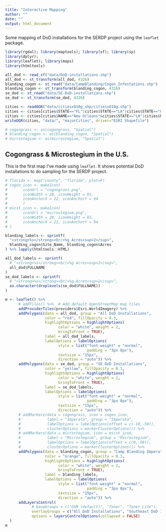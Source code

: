 ```yaml
---
title: "Interactive Mapping"
author: ""
date: ""
output: html_document
---
```


Some mapping of DoD installations for the SERDP project using the `leaflet` package.

```r
library(rgdal); library(maptools); library(sf); library(sp)
library(dplyr); 
library(leaflet); library(maps)
library(htmltools)
```

```r
all_dod <- read_sf("data/DoD-installations.shp")
all_dod <- st_transform(all_dod, 4326)
blanding_cogon <- st_read("data/CampBlanding/Cogon_Infestations.shp")
blanding_cogon <- st_transform(blanding_cogon, 4326)
se_dod <- st_read("data/SE-DoD-installations.shp")
se_dod <- st_transform(se_dod, 4326)

cities <- readOGR("data/citiesx010g_shp/citiesx010g.shp")  
cities <- cities[cities$STATE=="FL"|cities$STATE=="LA"|cities$STATE=="GA"|cities$STATE=="AL"|cities$STATE=="MS"|cities$STATE=="SC",]
cities <- cities[cities$NAME=="New Orleans"&cities$STATE=="LA"|cities$NAME=="Orlando"|cities$NAME=="Atlanta"&cities$STATE=="GA"|cities$NAME=="Birmingham",]
writeOGR(cities, "data/", "majorCities", driver="ESRI Shapefile")

```

```r
# cogongrass <- as(cogongrass, "Spatial")
# blanding_cogon <- as(blanding_cogon, "Spatial")
# microstegium <- as(microstegium, "Spatial")
```

## Cogongrass & Microstegium in the U.S.
This is the first map I've made using `leaflet`. It shows potential DoD installations to do sampling for the SERDP project.
```r
# florida <- map("county", "florida", plot=F)
# cogon_icon <- makeIcon(
#       iconUrl = "cogongrass.png",
#       iconWidth = 28, iconHeight = 65,
#       iconAnchorX = 22, iconAnchorY = 94
#       )
# micst_icon <- makeIcon(
#       iconUrl = "microstegium.png",
#       iconWidth = 28, iconHeight = 65,
#       iconAnchorX = 22, iconAnchorY = 94
# )

blanding_labels <- sprintf(
  "<strong>%s</strong><br/>%g Acres<sup>2</sup>",
  blanding_cogon$Site_Name, blanding_cogon$Acres
) %>% lapply(htmltools::HTML)

all_dod_labels <- sprintf(
  # "<strong>%s</strong><br/>%g Acres<sup>2</sup>",
  all_dod$FULLNAME
)
se_dod_labels <- sprintf(
  # "<strong>%s</strong><br/>%g Acres<sup>2</sup>",
  as.character(droplevels(se_dod$FULLNAME))
)

m <- leaflet() %>%
      # addTiles() %>%  # Add default OpenStreetMap map tiles
      addProviderTiles(providers$Esri.WorldImagery) %>% 
      addPolygons(data = all_dod, group = "All DoD Installations",
                  color = "red", fillOpacity = 0.3,
                  highlightOptions = highlightOptions(
                        color = "white", weight = 2,
                        bringToFront = TRUE),
                  label = all_dod_labels,
                  labelOptions = labelOptions(
                        style = list("font-weight" = "normal", 
                                     padding = "3px 8px"),
                        textsize = "15px",
                        direction = "auto")) %>% 
      addPolygons(data = se_dod, group = "SE DoD Installations",
                  color = "yellow", fillOpacity = 0.3,
                  highlightOptions = highlightOptions(
                        color = "white", weight = 2,
                        bringToFront = TRUE),
                  label = se_dod_labels,
                  labelOptions = labelOptions(
                        style = list("font-weight" = "normal", 
                                     padding = "3px 8px"),
                        textsize = "15px",
                        direction = "auto")) %>% 
      # addMarkers(data = cogongrass, icon = cogon_icon,
      #            label = "Imperata", group = "Imperata",
      #            labelOptions = labelOptions(offset = c(-10,-50)), 
      #            clusterOptions = markerClusterOptions()) %>%
      # addMarkers(data = microstegium, icon = micst_icon,
      #            label = "Microstegium", group = "Microstegium",
      #            labelOptions = labelOptions(offset = c(0,-50)),
      #            clusterOptions = markerClusterOptions()) %>% 
      addPolygons(data = blanding_cogon, group = "Camp Blanding Imperata Infestation",
                  color = "orange", fillOpacity = 0.3,
                  highlightOptions = highlightOptions(
                        color = "white", weight = 2,
                        bringToFront = TRUE),
                  label = blanding_labels,
                  labelOptions = labelOptions(
                        style = list("font-weight" = "normal", 
                                     padding = "3px 8px"),
                        textsize = "15px",
                        direction = "auto")) %>% 
      addLayersControl(
            # baseGroups = c("OSM (default)", "Toner", "Toner Lite"),
            overlayGroups = c("All DoD Installations", "Southeast DoD Installations", "Camp Blanding IMCY Infestation"),
            options = layersControlOptions(collapsed = FALSE)
  )
m
```


